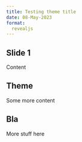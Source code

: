 ```yaml
---
title: Testing theme title
date: 08-May-2023
format:
  revealjs
---
```


## Slide 1

Content

## Theme

Some more content

## Bla

More stuff here

